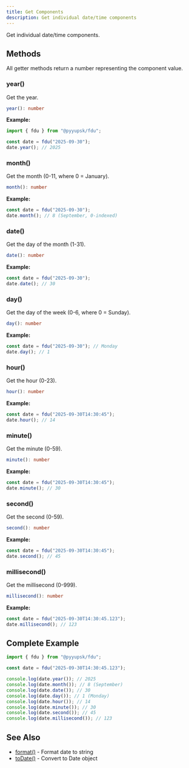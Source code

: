 ```yaml
---
title: Get Components
description: Get individual date/time components
---
```


Get individual date/time components.

## Methods

All getter methods return a number representing the component value.

### year()

Get the year.

```typescript
year(): number
```

**Example:**

```typescript
import { fdu } from "@pyyupsk/fdu";

const date = fdu("2025-09-30");
date.year(); // 2025
```

### month()

Get the month (0-11, where 0 = January).

```typescript
month(): number
```

**Example:**

```typescript
const date = fdu("2025-09-30");
date.month(); // 8 (September, 0-indexed)
```

### date()

Get the day of the month (1-31).

```typescript
date(): number
```

**Example:**

```typescript
const date = fdu("2025-09-30");
date.date(); // 30
```

### day()

Get the day of the week (0-6, where 0 = Sunday).

```typescript
day(): number
```

**Example:**

```typescript
const date = fdu("2025-09-30"); // Monday
date.day(); // 1
```

### hour()

Get the hour (0-23).

```typescript
hour(): number
```

**Example:**

```typescript
const date = fdu("2025-09-30T14:30:45");
date.hour(); // 14
```

### minute()

Get the minute (0-59).

```typescript
minute(): number
```

**Example:**

```typescript
const date = fdu("2025-09-30T14:30:45");
date.minute(); // 30
```

### second()

Get the second (0-59).

```typescript
second(): number
```

**Example:**

```typescript
const date = fdu("2025-09-30T14:30:45");
date.second(); // 45
```

### millisecond()

Get the millisecond (0-999).

```typescript
millisecond(): number
```

**Example:**

```typescript
const date = fdu("2025-09-30T14:30:45.123");
date.millisecond(); // 123
```

## Complete Example

```typescript
import { fdu } from "@pyyupsk/fdu";

const date = fdu("2025-09-30T14:30:45.123");

console.log(date.year()); // 2025
console.log(date.month()); // 8 (September)
console.log(date.date()); // 30
console.log(date.day()); // 1 (Monday)
console.log(date.hour()); // 14
console.log(date.minute()); // 30
console.log(date.second()); // 45
console.log(date.millisecond()); // 123
```

## See Also

- [format()](/docs/api/formatting/format) - Format date to string
- [toDate()](/docs/api/conversion/to-date) - Convert to Date object
